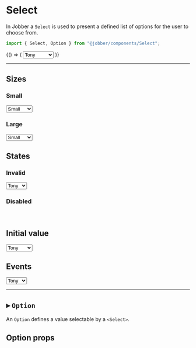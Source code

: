 
<Meta title="Components/Select" component={Select} />

# Select

In Jobber a `Select` is used to present a defined list of options for the user
to choose from.

```ts
import { Select, Option } from "@jobber/components/Select";
```

<Canvas>
  <Story name="Select">
    {() => (
      <Select placeholder="My best friend">
        <Option value="tony">Tony</Option>
        <Option value="quincy">Quincy</Option>
        <Option value="peppa">Peppa Pig</Option>
      </Select>
    )}
  </Story>
</Canvas>

<ArgsTable of={Select} story="Select" />

---

## Sizes

### Small

<Canvas>
  <Select size="small">
    <Option value="">Small</Option>
    <Option value="sad" disabled>
      Tony
    </Option>
    <Option value="old">Steve</Option>
    <Option value="splat">Natasha</Option>
  </Select>
</Canvas>

### Large

<Canvas>
  <Select size="large">
    <Option value="">Small</Option>
    <Option value="sad" disabled>
      Tony
    </Option>
    <Option value="old">Steve</Option>
    <Option value="splat">Natasha</Option>
  </Select>
</Canvas>

## States

### Invalid

<Canvas>
  <Select size="large" invalid={true}>
    <Option value="sad">Tony</Option>
    <Option value="old">Steve</Option>
  </Select>
</Canvas>

### Disabled

<Canvas>
  <Select size="large" disabled={true}>
    <Option value="sad">Tony</Option>
    <Option value="old">Steve</Option>
  </Select>
</Canvas>

## Initial value

<Canvas>
  <Select defaultValue="yoink">
    <Option value="sad">Tony</Option>
    <Option value="old">Steve</Option>
    <Option value="splat">Natasha</Option>
    <Option value="yoink">Vision</Option>
  </Select>
</Canvas>

## Events

<Canvas>
  <Select onChange={x => console.log(x)}>
    <Option value="sad">Tony</Option>
    <Option value="old">Steve</Option>
  </Select>
</Canvas>

---

## ▸ `Option`

An `Option` defines a value selectable by a `<Select>`.

## Option props

<Props of={Option} />

